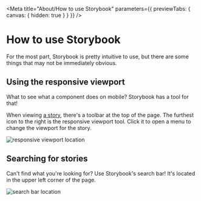 
<Meta
  title="About/How to use Storybook"
  parameters={{ previewTabs: { canvas: { hidden: true } } }}
/>

# How to use Storybook

For the most part, Storybook is pretty intuitive to use, but there are some
things that may not be immediately obvious.

## Using the responsive viewport

What to see what a component does on mobile? Storybook has a tool for that!

When viewing [a
story](https://storybook.js.org/docs/react/get-started/whats-a-story), there's a
toolbar at the top of the page. The furthest icon to the right is the responsive
viewport tool. Click it to open a menu to change the viewport for the story.

<img src={viewportImage} alt="responsive viewport location" />

## Searching for stories

Can't find what you're looking for? Use Storybook's search bar! It's located in
the upper left corner of the page.

<img src={searchBarImage} alt="search bar location" />
